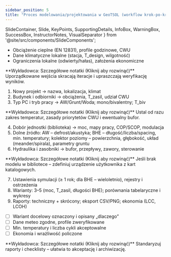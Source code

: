 ```yaml
---
sidebar_position: 5
title: "Proces modelowania/projektowania w GeoTSOL (workflow krok‑po‑kroku)"
---
```


  SlideContainer, 
  Slide, 
  KeyPoints, 
  SupportingDetails, 
  InfoBox,
  WarningBox,
  SuccessBox,
  InstructorNotes,
  VisualSeparator 
} from '@site/src/components/SlideComponents';

<SlideContainer>

<Slide title="🛫 0. Pre‑flight: dane wejściowe" type="info">

<KeyPoints title="Co przygotować">

- Obciążenie cieplne (EN 12831), profile godzinowe, CWU
- Dane klimatyczne lokalne (stacja, T_design, wilgotność)
- Ograniczenia lokalne (odwierty/hałas), założenia ekonomiczne

</KeyPoints>

<InstructorNotes>
**Wykładowca: Szczegółowe notatki (Kliknij aby rozwinąć)**
Uporządkowane wejścia skracają iteracje i upraszczają weryfikację wyników.
</InstructorNotes>

</Slide>

<VisualSeparator type="energy" />

<Slide title="🧭 1–3. Start projektu i definicje" type="tip">

<KeyPoints title="Kroki początkowe">

1. Nowy projekt → nazwa, lokalizacja, klimat
2. Budynek i odbiorniki → obciążenia, T_zasil, udział CWU
3. Typ PC i tryb pracy → AW/Grunt/Woda; mono/bivalentny; T_biv

</KeyPoints>

<InstructorNotes>
**Wykładowca: Szczegółowe notatki (Kliknij aby rozwinąć)**
Ustal od razu zakres temperatur, zasady priorytetów CWU i ewentualny bufor.
</InstructorNotes>

</Slide>

<VisualSeparator type="technical" />

<Slide title="🔧 4–6. Dobór jednostki, źródło i hydraulika" type="info">

<KeyPoints title="Konfiguracja układu">

4. Dobór jednostki (biblioteka) → moc, mapy pracy, COP/SCOP, modulacja
5. Dolne źródło: AW – defrost/akustyka; BHE – długość/liczba/spacing, min. temperatury; kolektor poziomy – powierzchnia, głębokość, układ (meander/spirala), parametry gruntu
6. Hydraulika i zasobniki → bufor, przepływy, zawory, sterowanie

</KeyPoints>

<InstructorNotes>
**Wykładowca: Szczegółowe notatki (Kliknij aby rozwinąć)**
Jeśli brak modelu w bibliotece – zdefiniuj urządzenie użytkownika z kart katalogowych.
</InstructorNotes>

</Slide>

<VisualSeparator type="data" />

<Slide title="🧪 7–9. Symulacja, warianty i raport" type="info">

<KeyPoints title="Analiza i komunikacja">

7. Ustawienia symulacji (≥ 1 rok; dla BHE – wieloletnio), rejestry i ostrzeżenia
8. Warianty: 3–5 (moc, T_zasil, długości BHE); porównania tabelaryczne i wykresy
9. Raporty: techniczny + skrócony; eksport CSV/PNG; ekonomia (LCC, LCOH)

</KeyPoints>

<SuccessBox title="📋 Checklisty">

- [ ] Wariant docelowy oznaczony i opisany „dlaczego”
- [ ] Dane meteo zgodne, profile zweryfikowane
- [ ] Min. temperatury i liczba cykli akceptowalne
- [ ] Ekonomia i wrażliwość policzone

</SuccessBox>

<InstructorNotes>
**Wykładowca: Szczegółowe notatki (Kliknij aby rozwinąć)**
Standaryzuj raporty i checklisty – ułatwia to akceptację i archiwizację.
</InstructorNotes>

</Slide>

</SlideContainer>


